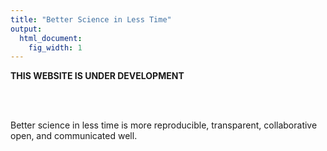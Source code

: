 ```yaml
---
title: "Better Science in Less Time"
output:
  html_document:
    fig_width: 1
---
```


**THIS WEBSITE IS UNDER DEVELOPMENT**

<br>
<br>

Better science in less time is more reproducible, transparent, collaborative open, and communicated well.  


<!---We do better science in less time by using the same software tools to tackle... --->




<!--- 30-sec Video? Julie: Intro to the website. Emotion, not content-driven. Hi, I'm a marine scientist and data scientist. You can do this. It's not as scary as you think. Here's stuff to help you learn, and a community. --->
